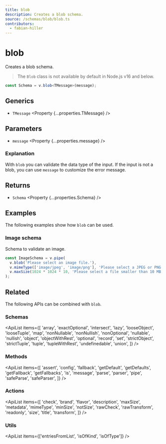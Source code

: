```yaml
---
title: blob
description: Creates a blob schema.
source: /schemas/blob/blob.ts
contributors:
  - fabian-hiller
---
```



# blob

Creates a blob schema.

> The `Blob` class is not available by default in Node.js v16 and below.

```ts
const Schema = v.blob<TMessage>(message);
```

## Generics

- `TMessage` <Property {...properties.TMessage} />

## Parameters

- `message` <Property {...properties.message} />

### Explanation

With `blob` you can validate the data type of the input. If the input is not a blob, you can use `message` to customize the error message.

## Returns

- `Schema` <Property {...properties.Schema} />

## Examples

The following examples show how `blob` can be used.

### Image schema

Schema to validate an image.

```ts
const ImageSchema = v.pipe(
  v.blob('Please select an image file.'),
  v.mimeType(['image/jpeg', 'image/png'], 'Please select a JPEG or PNG file.'),
  v.maxSize(1024 * 1024 * 10, 'Please select a file smaller than 10 MB.')
);
```

## Related

The following APIs can be combined with `blob`.

### Schemas

<ApiList
  items={[
    'array',
    'exactOptional',
    'intersect',
    'lazy',
    'looseObject',
    'looseTuple',
    'map',
    'nonNullable',
    'nonNullish',
    'nonOptional',
    'nullable',
    'nullish',
    'object',
    'objectWithRest',
    'optional',
    'record',
    'set',
    'strictObject',
    'strictTuple',
    'tuple',
    'tupleWithRest',
    'undefinedable',
    'union',
  ]}
/>

### Methods

<ApiList
  items={[
    'assert',
    'config',
    'fallback',
    'getDefault',
    'getDefaults',
    'getFallback',
    'getFallbacks',
    'is',
    'message',
    'parse',
    'parser',
    'pipe',
    'safeParse',
    'safeParser',
  ]}
/>

### Actions

<ApiList
  items={[
    'check',
    'brand',
    'flavor',
    'description',
    'maxSize',
    'metadata',
    'mimeType',
    'minSize',
    'notSize',
    'rawCheck',
    'rawTransform',
    'readonly',
    'size',
    'title',
    'transform',
  ]}
/>

### Utils

<ApiList items={['entriesFromList', 'isOfKind', 'isOfType']} />
